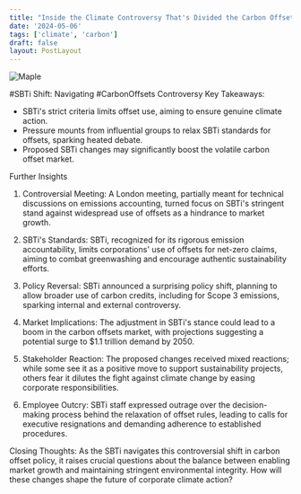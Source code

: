 ```yaml
---
title: "Inside the Climate Controversy That's Divided the Carbon Offsets Market . "
date: '2024-05-06'
tags: ['climate', 'carbon']
draft: false
layout: PostLayout
---
```


<div className="flex justify-center">
  <div className="my-1 w-full px-2 xl:my-1 xl:w-1/2 xl:px-2">
    <img src="https://willpolesa.pythonanywhere.com/static/podcast_thumbnails/thumbnail_recG32js2QdpmYLlu.jpg" alt="Maple" className="mx-auto h-58 w-auto" />
  </div>
</div>

#SBTi Shift: Navigating #CarbonOffsets Controversy
Key Takeaways:
- SBTi's strict criteria limits offset use, aiming to ensure genuine climate action.
- Pressure mounts from influential groups to relax SBTi standards for offsets, sparking heated debate.
- Proposed SBTi changes may significantly boost the volatile carbon offset market.

Further Insights
1. Controversial Meeting:
A London meeting, partially meant for technical discussions on emissions accounting, turned focus on SBTi's stringent stand against widespread use of offsets as a hindrance to market growth.

2. SBTi's Standards:
SBTi, recognized for its rigorous emission accountability, limits corporations' use of offsets for net-zero claims, aiming to combat greenwashing and encourage authentic sustainability efforts.

3. Policy Reversal:
SBTi announced a surprising policy shift, planning to allow broader use of carbon credits, including for Scope 3 emissions, sparking internal and external controversy.

4. Market Implications:
The adjustment in SBTi's stance could lead to a boom in the carbon offsets market, with projections suggesting a potential surge to $1.1 trillion demand by 2050.

5. Stakeholder Reaction:
The proposed changes received mixed reactions; while some see it as a positive move to support sustainability projects, others fear it dilutes the fight against climate change by easing corporate responsibilities.

6. Employee Outcry:
SBTi staff expressed outrage over the decision-making process behind the relaxation of offset rules, leading to calls for executive resignations and demanding adherence to established procedures.

Closing Thoughts:
As the SBTi navigates this controversial shift in carbon offset policy, it raises crucial questions about the balance between enabling market growth and maintaining stringent environmental integrity. How will these changes shape the future of corporate climate action?
